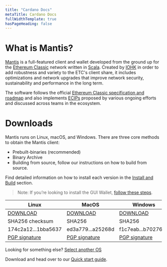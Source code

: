 ```yaml
---
title: "Cardano Docs"
metaTitle: Cardano Docs
fullWidthTemplate: true
hasPageHeading: false
---
```

# What is Mantis?

[Mantis](https://mantisproject.io) is a full-featured client and wallet developed from the ground up for the [Ethereum Classic](http://ethereumclassic.org/) network written in [Scala](https://www.scala-lang.org/). Created by [IOHK](http://iohk.io/) in order to add robustness and variety to the ETC's client share, it includes optimizations and network upgrades that improve network security, sustainability and performance in the long term.

The software follows the official [Ethereum Classic specification and roadmap](https://ethereumclassic.org/knowledge/roadmap) and also implements [ECIPs](https://ecips.ethereumclassic.org/) proposed by various ongoing efforts and discussed across teams in the ecosystem.

# Downloads

Mantis runs on Linux, macOS, and Windows.
There are three core methods to obtain the Mantis client:

* Prebuilt-binaries (recommended)
* Binary Archive
* Building from source, follow our instructions on how to build from source.

Find detailed information on how to install each version in the [Install and Build](#/install) section.

> Note: If you’re looking to install the GUI Wallet, [follow these steps](#/install#).

| Linux | MacOS | Windows |
| --- | --- | --- |
|  [DOWNLOAD](#) | [DOWNLOAD](#) | [DOWNLOAD](#) |
| SHA256 checksum | SHA256 | SHA256 |
| 174c2a12...1bba5637 | ed3a779...a25268d | f1c7eab...b70276a4 |
| [PGP signature](#) | [PGP signature](#) | [PGP signature](#) |

Looking for something else? [Select another OS](#)

Download and head over to our [Quick start guide](#/quick-start).

